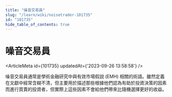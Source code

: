 ```yaml
---
title: "噪音交易員"
slug: "/learn/wiki/noisetrader-101735"
id: "101735"
hide_table_of_contents: true
---
```



# 噪音交易員

<ArticleMeta id={101735} updatedAt={'2023-09-26 13:58:58'} />
<div className='border-solid border-b border-t-0 my-4 border-[var(--ifm-color-gray-300)]' />

噪音交易員通常是學術金融研究中與有效市場假説 (EMH) 相關的術語。雖然定義在文獻中經常含糊不清，但主要用於描述那些根據他們認為有助於投資決策的因素而進行買賣的投資者，但實際上這些因素不會給他們帶來比隨機選擇更好的收益。
